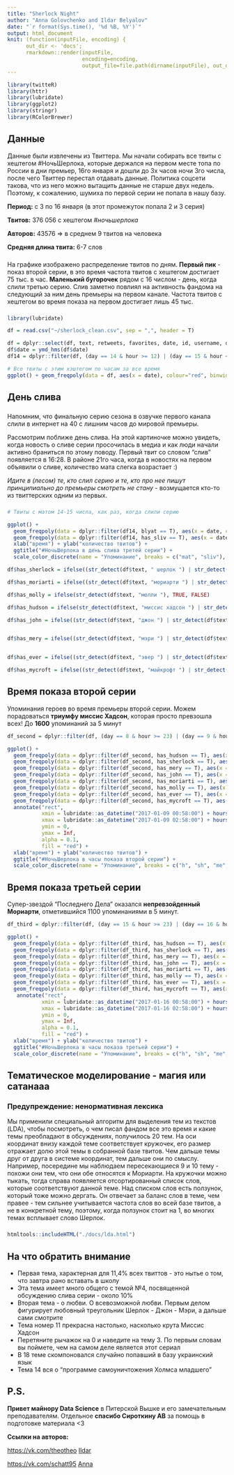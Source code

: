 ```yaml
---
title: "Sherlock Night"
author: "Anna Golovchenko and Ildar Belyalov"
date: "`r format(Sys.time(), '%d %B, %Y')`"
output: html_document
knit: (function(inputFile, encoding) {
      out_dir <- 'docs';
      rmarkdown::render(inputFile,
                        encoding=encoding,
                        output_file=file.path(dirname(inputFile), out_dir, 'index.html')) })
---
```


<style>
  .left {left:-100px; }
</style>

```r
library(twitteR)
library(httr)
library(lubridate)
library(ggplot2)
library(stringr)
library(RColorBrewer)

```


## Данные {.row}

Данные были извлечены из Твиттера. Мы начали собирать все твиты с хештегом #НочьШерлока, которые держался на первом месте топа по России в дни премьер, 16го января и дошли до 3х часов ночи 3го числа, после чего Твиттер перестал отдавать данные. Политика соцсети такова, что из него можно вытащить данные не старше двух недель. Поэтому, к сожалению, шумиха по первой серии не попала в нашу базу.


**Период:** с 3 по 16 января (в этот промежуток попала 2 и 3 серия)

**Твитов:** 376 056 с хештегом *#ночьшерлока*

**Авторов:** 43576 => в среднем 9 твитов на человека

**Средняя длина твита:** 6-7 слов

### {.col-md-6}
На графике изображено распределение твитов по дням. **Первый пик** - показ второй серии, в это время частота твитов с хештегом достигает 75 тыс. в час. **Маленький бугорочек** рядом с 16 числом - день, когда слили третью серию. Слив заметно повлиял на активность фандома на следующий за ним день премьеры на первом канале. Частота твитов с хештегом во время показа на первом достигает лишь 45 тыс.

### {.col-md-6}
```r
library(lubridate)

df = read.csv("~/sherlock_clean.csv", sep = ",", header = T)

df = dplyr::select(df, text, retweets, favorites, date, id, username, day, hour, minute, has_image, has_sliv, blyat, textid)
df$date = ymd_hms(df$date)
df14 = dplyr::filter(df, (day == 14 & hour >= 12) | (day == 15 & hour <= 4))

# Все твиты с этим хэштегом по часам за все время
ggplot() + geom_freqpoly(data = df, aes(x = date), colour="red", binwidth = 3600) + xlab("дата") + ylab("количество твитов") + ggtitle("#НочьШерлока")

```


## День слива {.row}

### {.col-md-6}
Напомним, что финальную серию сезона в озвучке первого канала слили в интернет на 40 с лишним часов до мировой премьеры.

Рассмотрим поближе день слива. На этой картиночке можно увидеть, когда новость о сливе серии просочилась в медиа и как люди начали активно браниться по этому поводу. Первый твит со словом "слив" появляется в 16:28. В районе 21го часа, когда в новостях на первом объявили о сливе, количество мата слегка возрастает :)

*Идите в (лесом) те, кто слил серию и те, кто про нее пишут принципиально до премьеры смотреть не стану*
  - возмущается кто-то из твиттерских одним из первых.

### {.col-md-6}
```r
# Твиты с матом 14-15 числа, как раз, когда слили серию

ggplot() +
  geom_freqpoly(data = dplyr::filter(df14, blyat == T), aes(x = date, colour = "mat"), binwidth = 500) +
  geom_freqpoly(data = dplyr::filter(df14, has_sliv == T), aes(x = date, colour = "sliv"), binwidth = 500) +
  xlab("время") + ylab("количество твитов") +
  ggtitle("#НочьШерлока в день слива третей серии") +
  scale_color_discrete(name = "Упоминание", breaks = c("mat", "sliv"), labels = c("Брань", "Слив"))


```

```r

df$has_sherlock = ifelse((str_detect(df$text, " шерлок ") | str_detect(df$text, " шерлоку ") | str_detect(df$text, " шерлока ")), TRUE, FALSE)

df$has_moriarti = ifelse((str_detect(df$text, "мориарти ") | str_detect(df$text, "джим ") | str_detect(df$text, "джиму ")), TRUE, FALSE)

df$has_molly = ifelse(str_detect(df$text, "молли "), TRUE, FALSE)

df$has_hudson = ifelse(str_detect(df$text, "миссис хадсон ") | str_detect(df$text, "хадсон "), TRUE, FALSE)

df$has_john = ifelse((str_detect(df$text, "джон ") | str_detect(df$text, "джону ") | str_detect(df$text, "джона ") | str_detect(df$text, "ватсон ") | str_detect(df$text, "ватсону ")), TRUE, FALSE)


df$has_mery = ifelse((str_detect(df$text, "мэри ") | str_detect(df$text, "мери ")), TRUE, FALSE)


df$has_ever = ifelse((str_detect(df$text, "эвер ") | str_detect(df$text, "эвэр ")), TRUE, FALSE)

df$has_mycroft = ifelse((str_detect(df$text, "майкрофт ") | str_detect(df$text, "майкрофта ") | str_detect(df$text, "майкрофту ")), TRUE, FALSE)

```

## Время показа второй серии

Упоминания героев во время премьеры второй серии. Можем порадоваться **триумфу миссис Хадсон**, которая просто превзошла всех! До **1600** упоминаний за 5 минут

```r

df_second = dplyr::filter(df, (day == 8 & hour >= 23) | (day == 9 & hour <= 2))

ggplot() +
  geom_freqpoly(data = dplyr::filter(df_second, has_hudson == T), aes(x = date, colour = "h"), binwidth = 300) +
  geom_freqpoly(data = dplyr::filter(df_second, has_sherlock == T), aes(x = date, colour = "sh"), binwidth = 300) +
  geom_freqpoly(data = dplyr::filter(df_second, has_mery == T), aes(x = date, colour = "me"), binwidth = 300) +
  geom_freqpoly(data = dplyr::filter(df_second, has_john == T), aes(x = date, colour = "j"), binwidth = 300) +
  geom_freqpoly(data = dplyr::filter(df_second, has_moriarti == T), aes(x = date, colour = "mo"), binwidth = 300) +
  geom_freqpoly(data = dplyr::filter(df_second, has_molly == T), aes(x = date, colour = "mol"), binwidth = 300) +
  geom_freqpoly(data = dplyr::filter(df_second, has_ever == T), aes(x = date, colour = "e"), binwidth = 300) +
  geom_freqpoly(data = dplyr::filter(df_second, has_mycroft == T), aes(x = date, colour = "my"), binwidth = 300) +
  annotate("rect",
           xmin = lubridate::as_datetime("2017-01-09 00:58:00") + hours(2),
           xmax = lubridate::as_datetime("2017-01-09 02:58:00") + hours(2),
           ymin = 0,
           ymax = Inf,
           alpha = 0.1,
           fill = "red") +
  xlab("время") + ylab("количество твитов") +
  ggtitle("#НочьШерлока в часы показа второй серии") +
  scale_color_discrete(name = "Упоминание", breaks = c("h", "sh", "me", "j", "mo", "mol", "e", "my"), labels = c("Хадсон", "Шерлок", "Мэри", "Джон", "Мориарти", "Молли","Эвер", "Майкрофт"))

```


## Время показа третьей серии

Супер-звездой "Последнего Дела" оказался **непревзойденный Мориарти**, отметившийся 1100 упоминаниями в 5 минут.


```r

df_third = dplyr::filter(df, (day == 15 & hour >= 23) | (day == 16 & hour <= 2))

ggplot() +
  geom_freqpoly(data = dplyr::filter(df_third, has_hudson == T), aes(x = date, colour = "h"), binwidth = 300) +
  geom_freqpoly(data = dplyr::filter(df_third, has_sherlock == T), aes(x = date, colour = "sh"), binwidth = 300) +
  geom_freqpoly(data = dplyr::filter(df_third, has_mery == T), aes(x = date, colour = "me"), binwidth = 300) +
  geom_freqpoly(data = dplyr::filter(df_third, has_john == T), aes(x = date, colour = "j"), binwidth = 300) +
  geom_freqpoly(data = dplyr::filter(df_third, has_moriarti == T), aes(x = date, colour = "mo"), binwidth = 300) +
  geom_freqpoly(data = dplyr::filter(df_third, has_molly == T), aes(x = date, colour = "mol"), binwidth = 300) +
  geom_freqpoly(data = dplyr::filter(df_third, has_ever == T), aes(x = date, colour = "e"), binwidth = 300) +
  geom_freqpoly(data = dplyr::filter(df_third, has_mycroft == T), aes(x = date, colour = "my"), binwidth = 300) +
   annotate("rect",
           xmin = lubridate::as_datetime("2017-01-16 00:58:00") + hours(2),
           xmax = lubridate::as_datetime("2017-01-16 02:58:00") + hours(2),
           ymin = 0,
           ymax = Inf,
           alpha = 0.1,
           fill = "red") +
  xlab("время") + ylab("количество твитов") +
  ggtitle("#НочьШерлока в часы показа третьей серии") +
  scale_color_discrete(name = "Упоминание", breaks = c("h", "sh", "me", "j", "mo", "mol", "e", "my"), labels = c("Хадсон", "Шерлок", "Мэри", "Джон", "Мориарти", "Молли", "Эвер", "Майкрофт"))
```



## Тематическое моделирование - магия или сатанааа {.row}
### Предупреждение: ненормативная лексика

Мы применили специальный алгоритм для выделения тем из текстов (LDA), чтобы посмотреть, о чем писал фандом все это время и какие темы преобладают в обсуждениях, получилось 20 тем. На оси координат внизу каждой теме соответствует кружочек, его размер отражает долю этой темы в собранной базе твитов. Чем дальше темы друг от друга в системе координат, тем дальше они по смыслу. Например, посередине мы наблюдаем пересекающиеся 9 и 10 тему - похожи они тем, что они обе относятся к Мориарти. На кружочки можно тыкать, тогда справа появляется отсортированный список слов, которые соответствуют данной теме. Над списком слов есть ползунок, который тоже можно дергать. Он отвечает за баланс слов в теме, чем правее - тем сильнее учитывается частота слов во всей базе твитов, а не в конкретной тему, поэтому, когда ползунок стоит на 1, во многих темах всплывает слово Шерлок.


### {.left}
```r

htmltools::includeHTML("./docs/lda.html")

```



## На что обратить внимание


* Первая тема, характерная для 11,4% всех твиттов - это нытье о том, что завтра рано вставать в школу
* Эта тема имеет много общего с темой №4, посвященной обсуждению слива серии - около 10%
* Вторая тема - о любви. О всевозможной любви. Первым делом фигурирует любовный треугольник Шерлок - Джон - Мэри, а дальше сами смотрите
* Тема номер 11 прекрасна настолько, насколько крута Миссис Хадсон
* Перетяните рычажок на 0 и наведите на тему 3. По первым словам вы поймете, чем на самом деле является этот сериал
* В 18 теме скомпоновался случайно попавший в базу украинский язык
* Тема 14 вся о "программе самоуничтожения Холмса младшего"



## P.S.


**Привет майнору Data Science** в Питерской Вышке и его замечательным преподавателям. Отдельное **спасибо Сироткину АВ** за помощь в подготовке материала <3

**Ссылки на авторов:**

<https://vk.com/theotheo>
[Ildar]()

<https://vk.com/schatt95>
[Anna]()
